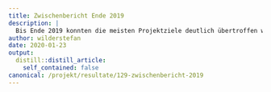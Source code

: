 ```yaml
---
title: Zwischenbericht Ende 2019
description: |
  Bis Ende 2019 konnten die meisten Projektziele deutlich übertroffen werden. Beispielsweise sind schon ca. 450 statt total 300 projektierte Klein- und Grossstrukturen realisiert! Die letzten 18 Monate fokussieren sich auf die Instandstellung von Feldscheunen und die Erstellung von Gross-Strukturen. Ebenso wird auf eine nachhaltige Anschlusslösung für die regionale Natur- und Landschaftsförderung hingearbeitet. Überzeugen Sie sich selbst anhand der  Fakten und Impressionen und wagen sie mit uns einen Rück- und Ausblick. Download Zwischenbericht 2019 
author: wilderstefan
date: 2020-01-23
output:
  distill::distill_article:
    self_contained: false
canonical: /projekt/resultate/129-zwischenbericht-2019
---
```





<!--http://wieselundco.ch/projekt/resultate/129-zwischenbericht-2019-->
